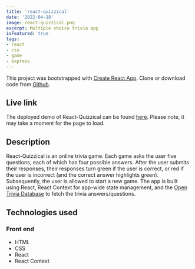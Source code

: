 ```yaml
---
title: 'react-quizzical'
date: '2022-04-18'
image: react-quizzical.png
excerpt: Multiple choice trivia app
isFeatured: true
tags:
- react
- css
- game
- express
---
```


This project was bootstrapped with [Create React App](https://github.com/facebook/create-react-app). Clone or download code from <a href="https://github.com/alexfotopoulos/react-quizzical" target="_blank" rel="noreferrer">Github</a>.

## Live link

The deployed demo of React-Quizzical can be found <a href="https://foto-quizzical.herokuapp.com" target="_blank" rel="noreferrer">here</a>. Please note, it may take a moment for the page to load.

## Description

React-Quizzical is an online trivia game. Each game asks the user five questions, each of which has four possible answers. After the user submits their responses, their responses turn green if the user is correct, or red if the user is incorrect (and the correct answer highlights green). Subsequently, the user is allowed to start a new game. The app is built using React, React Context for app-wide state management, and the [Open Trivia Database](https://opentdb.com/) to fetch the trivia answers/questions.

## Technologies used

### Front end
- HTML
- CSS
- React
- React Context